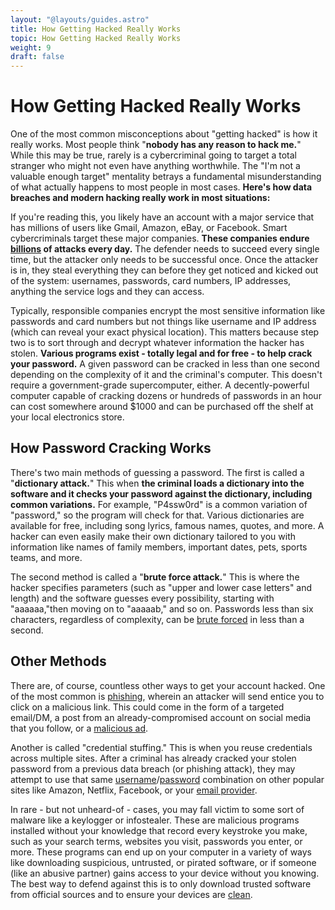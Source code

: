```yaml
---
layout: "@layouts/guides.astro"
title: How Getting Hacked Really Works
topic: How Getting Hacked Really Works
weight: 9
draft: false
---
```


# How Getting Hacked Really Works

One of the most common misconceptions about "getting hacked" is how it really works. Most people think "**nobody has any reason to hack me.**" While this may be true, rarely is a cybercriminal going to target a total stranger who might not even have anything worthwhile. The "I'm not a valuable enough target" mentality betrays a fundamental misunderstanding of what actually happens to most people in most cases. **Here's how data breaches and modern hacking really work in most situations:**

If you're reading this, you likely have an account with a major service that has millions of users like Gmail, Amazon, eBay, or Facebook. Smart cybercriminals target these major companies. **These companies endure [billions](https://it.slashdot.org/story/24/01/17/1423212/jpmorgan-suffers-45-billion-cyber-attacks-a-day) of attacks every day.** The defender needs to succeed every single time, but the attacker only needs to be successful once. Once the attacker is in, they steal everything they can before they get noticed and kicked out of the system: usernames, passwords, card numbers, IP addresses, anything the service logs and they can access.

Typically, responsible companies encrypt the most sensitive information like passwords and card numbers but not things like username and IP address (which can reveal your exact physical location). This matters because step two is to sort through and decrypt whatever information the hacker has stolen. **Various programs exist - totally legal and for free - to help crack your password.** A given password can be cracked in less than one second depending on the complexity of it and the criminal's computer. This doesn't require a government-grade supercomputer, either. A decently-powerful computer capable of cracking dozens or hundreds of passwords in an hour can cost somewhere around $1000 and can be purchased off the shelf at your local electronics store.

## How Password Cracking Works

There's two main methods of guessing a password. The first is called a "**dictionary attack.**" This when **the criminal loads a dictionary into the software and it checks your password against the dictionary, including common variations.** For example, "P4ssw0rd" is a common variation of "password," so the program will check for that. Various dictionaries are available for free, including song lyrics, famous names, quotes, and more. A hacker can even easily make their own dictionary tailored to you with information like names of family members, important dates, pets, sports teams, and more.

The second method is called a "**brute force attack.**" This is where the hacker specifies parameters (such as "upper and lower case letters" and length) and the software guesses every possibility, starting with "aaaaaa,"then moving on to "aaaaab," and so on. Passwords less than six characters, regardless of complexity, can be [brute forced](https://proton.me/blog/how-long-should-my-password-be/) in less than a second.

## Other Methods

There are, of course, countless other ways to get your account hacked. One of the most common is [phishing](/guides/less-important/habits#phishing--clicking-links), wherein an attacker will send entice you to click on a malicious link. This could come in the form of a targeted email/DM, a post from an already-compromised account on social media that you follow, or a [malicious ad](https://techcrunch.com/2022/12/22/fbi-ad-blocker/).

Another is called "credential stuffing." This is when you reuse credentials across multiple sites. After a criminal has already cracked your stolen password from a previous data breach (or phishing attack), they may attempt to use that same [username](/guides/less-important/habits#social-media)/[password](guides/most-important/passwords) combination on other popular sites like Amazon, Netflix, Facebook, or your [email provider](/guides/moderately-important/email-aliasing).

In rare - but not unheard-of - cases, you may fall victim to some sort of malware like a keylogger or infostealer. These are malicious programs installed without your knowledge that record every keystroke you make, such as your search terms, websites you visit, passwords you enter, or more. These programs can end up on your computer in a variety of ways like downloading suspicious, untrusted, or pirated software, or if someone (like an abusive partner) gains access to your device without you knowing. The best way to defend against this is to only download trusted software from official sources and to ensure your devices are [clean](/guides/most-important/auditing/).